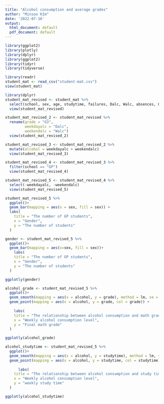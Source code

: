 ```yaml
---
title: "Alcohol consumption and average grades"
author: "Minsoo KIm"
date: '2022-07-16'
output:
  html_document: default
  pdf_document: default
---
```


```r
library(ggplot2)
library(plotly)
library(dplyr)
library(ggplot2)
library(tidyr)
library(tidyverse)
```


```r
library(readr)
student_mat <- read_csv("student-mat.csv")
view(student_mat)
```

```r
library(dplyr)
student_mat_revised <- student_mat %>%
  select(school, sex, age, studytime, failures, Dalc, Walc, absences, G3)
  view(student_mat_revised)
```

```r
student_mat_revised_2 <- student_mat_revised %>% 
  rename(grade = "G3",
         weekdayalc = "Dalc",
         weekendalc = "Walc")
  view(student_mat_revised_2)
```

```r
student_mat_revised_3 <- student_mat_revised_2 %>% 
  mutate(alcohol = weekdayalc + weekendalc)
  view(student_mat_revised_3)
```

```r
student_mat_revised_4 <- student_mat_revised_3 %>% 
  filter(school == "GP")
  view(student_mat_revised_4)
```

```r
student_mat_revised_5 <- student_mat_revised_4 %>% 
  select(-weekdayalc, -weekendalc)
  view(student_mat_revised_5)
```

```r
student_mat_revised_5 %>% 
  ggplot()+
  geom_bar(mapping = aes(x = sex, fill = sex)) +
  labs(
    title = "The number of GP students",
    x = "Gender",
    y = "The number of students"
  )
```

```r
gender <- student_mat_revised_5 %>% 
  ggplot()+
  geom_bar(mapping = aes(x=sex, fill = sex))+
    labs(
    title = "The number of GP students",
    x = "Gender",
    y = "The number of students"
  )

ggplotly(gender)
```


```r
alcohol_grade <- student_mat_revised_5 %>% 
  ggplot()+
  geom_smooth(mapping = aes(x = alcohol, y = grade), method = lm, se = FALSE, size = 2, color = "purple") +
  geom_point(mapping = aes(x = alcohol, y = grade, col = grade)) +
  
    labs(
    title = "The relationship between alcohol consumption and math grade",
    x = "Weekly alcohol consumption level",
    y = "Final math grade"
  )

ggplotly(alcohol_grade)
```

```r
alcohol_studytime <- student_mat_revised_5 %>% 
  ggplot()+
  geom_smooth(mapping = aes(x = alcohol, y = studytime), method = lm, se = FALSE, size = 2, color = "purple") +
  geom_point(mapping = aes(x = alcohol, y = studytime, col = studytime))+
  
      labs(
    title = "The relationship between alcohol consumption and study time",
    x = "Weekly alcohol consumption level",
    y = "weekly study time"
  ) 

ggplotly(alcohol_studytime)
```
